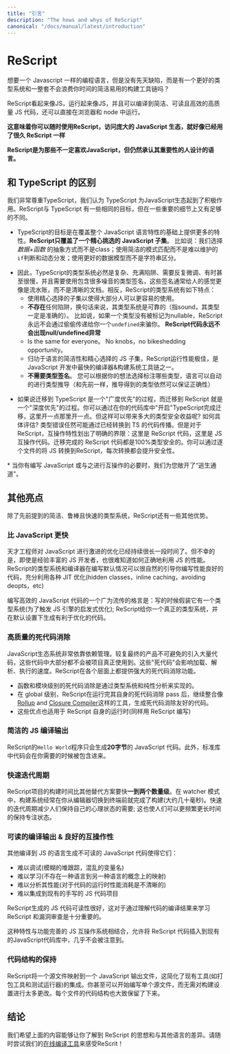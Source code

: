 ```yaml
---
title: "引言"
description: "The hows and whys of ReScript"
canonical: "/docs/manual/latest/introduction"
---
```


# ReScript

<!-- Ever wanted a language like JavaScript, but without the warts, with a great type system, and with a lean build toolchain that doesn't waste your time? -->

想要一个 Javascript 一样的编程语言，但是没有先天缺陷，而是有一个更好的类型系统和一整套不会浪费你时间的简洁易用的构建工具链吗？

<!-- ReScript looks like JS, acts like JS, and compiles to the highest quality of clean, readable and performant JS, directly runnable in browsers and Node. -->

ReScript看起来像JS，运行起来像JS，并且可以编译到简洁、可读且高效的高质量 JS 代码，还可以直接在浏览器和 node 中运行。

<!-- **This means you can pick up ReScript and access the vast JavaScript ecosystem and tooling as if you've known ReScript for a long time**! -->

**这意味着你可以随时使用ReScript，访问庞大的 JavaScript 生态，就好像已经用了很久 ReScript 一样**

<!-- **ReScript is the language for folks who don't necessarily love JavaScript, but who still acknowledge its importance**. -->

**ReScript是为那些不一定喜欢JavaScript，但仍然承认其重要性的人设计的语言。**

<!-- ## Difference vs TypeScript -->
## 和 TypeScript 的区别
<!-- We respect TypeScript very much and think that it's a positive force in the JavaScript ecosystem. ReScript shares some of the same goals as TypeScript, but is different enough regarding some important nuances: -->
我们非常尊重TypeScript，我们认为 TypeScript 为JavaScript生态起到了积极作用。ReScript与 TypeScript 有一些相同的目标，但在一些重要的细节上又有足够的不同。

<!-- - TypeScript's (admittedly noble) goal is to cover the entire JavaScript feature set and more. **ReScript covers only a curated subset of JavaScript**. For example, we emphasize plain data + functions over classes, clean [pattern matching](pattern-matching-destructuring.md) over fragile `if`s and virtual dispatches, [proper data modeling](variant.md) over string abuse, etc. JavaScript supersets will only grow larger over time; ReScript doesn't. \* -->

- TypeScript的目标是在覆盖整个 JavaScript 语言特性的基础上提供更多的特性。**ReScript只覆盖了一个精心挑选的 JavaScript 子集**。 比如说：我们选择 _数据+函数_ 的抽象方式而不是class；使用简洁的模式匹配而不是难以维护的`if`判断和动态分发；使用更好的数据模型而不是字符串区分。

<!-- - Consequently, TypeScript's type system is necessarily complex, pitfalls-ridden, potentially requires tweaking, sometimes slow, and requires quite a bit of noisy annotations that often feel like manual bookkeeping rather than clear documentation. In contrast, ReScript's type system:
  - Is deliberately curated to be a simple subset most folks will have an easier time to use.
  - Has **no** pitfalls, aka the type system is "sound" (the types will always be correct). E.g. If a type isn't marked as nullable, its value will never lie and let through some `undefined` value silently. **ReScript code has no null/undefined errors**.
  - Is the same for everyone. No knobs, no bikeshedding opportunity.
  - Runs extremely fast precisely thanks to its simplicity and curation. It's one of the fastest compiler & build system toolchains for JavaScript development.
  - **Doesn't need type annotations**. Annotate as much or as little as you'd like. The types are inferred by the language (and, again, are guaranteed correct). -->

- 因此，TypeScript的类型系统必然是复杂、充满陷阱、需要反复微调、有时甚至很慢，并且需要使用包含很多噪音的类型签名，这些签名通常给人的感觉更像是流水账，而不是清晰的文档。相反，ReScript的类型系统有如下特点：
  - 使用精心选择的子集以使得大部分人可以更容易的使用。
  - **不存在**任何陷阱，换句话来说，其类型系统是可靠的（指sound，其类型一定是准确的）。 比如说，如果一个类型没有被标记为nullable，ReScript永远不会通过偷偷传递给你一个`undefined`来骗你。 **ReScript代码永远不会出现null/undefined异常**
  - Is the same for everyone。 No knobs，no bikeshedding opportunity。
  - 归功于语言的简洁性和精心选择的 JS 子集，ReScript运行性能极佳，是 JavaScript 开发中最快的编译器&构建系统工具链之一。
  - **不需要类型签名**。 您可以根据你的想法选择标注哪些类型，语言可以自动的进行类型推导（和先前一样，推导得到的类型依然可以保证正确性）

<!-- - Migrating to TypeScript is done "breadth-first," whereas migrating to ReScript is done "depth-first." You can convert your codebase to TypeScript by "turning it on" for all files and annotate here and there; but how much type safety did you gain? How do you measure it? Type errors can still slip in and out of the converted pieces. For ReScript, our interop features draw clear boundaries: there's pure ReScript code, and there's JS interop code. Every piece of converted ReScript code is 100% clean. You'd convert file by file and each conversion increases your safety monotonically. -->

- 如果说迁移到 TypeScript 是一个"广度优先"的过程，而迁移到 ReScript 就是一个"深度优先"的过程。你可以通过在你的代码库中"开启"TypeScript完成迁移，这里开一点那里开一点。但这样可以带来多大的类型安全收益呢? 如何具体评估? 类型错误任然可能通过已经转换到 TS 的代码传播。但是对于ReScript，互操作特性划出了明确的界限：这里是 ReScript 代码，这里是 JS 互操作代码。迁移完成的 ReScript 代码都是100%类型安全的。你可以通过逐个文件的将 JS 转换到ReScript，每次转换都会提升安全性。

<!-- \* When you absolutely need to write or interoperate with free-for-all JavaScript, we expose enough escape hatches for you. -->

\* 当你有编写 JavaScript 或与之进行互操作的必要时，我们为您敞开了“逃生通道”。

<!-- ## Other Highlights -->
## 其他亮点
<!-- Aside from the aforementioned simple, robust and fast type system, ReScript presents a few more advantages. -->

除了先前提到的简洁、鲁棒且快速的类型系统，ReScript还有一些其他优势。

<!-- ### Faster than JavaScript -->
### 比 JavaScript 更快

<!-- JavaScript's been aggressively optimized by talented engineers over a long span. Unfortunately, even for seasoned JS devs, it can be hard to know how to properly leverage JS's performance. ReScript's type system and compiler naturally guides you toward writing code that's very often performant by default, with good leverage of various Just-In-Time optimizations (hidden classes, inline caching, avoiding deopts, etc). -->

天才工程师对 JavaScript 进行激进的优化已经持续很长一段时间了。但不幸的是，即使是经验丰富的 JS 开发者，也很难知道如何正确地利用 JS 的性能。ReScript的类型系统和编译器在编写默认情况可以很自然的引导你编写性能良好的代码，充分利用各种 JIT 优化(hidden classes，inline caching，avoiding deopts，etc)

<!-- A widespread adage to write fast JavaScript code is to write as if there's a type system (in order to trigger JS engines' good optimization heuristics); ReScript gives you a real one and generates code that's friendly to optimizations by default. -->

编写高效的 JavaScript 代码的一个广为流传的格言是：写的时候假装它有一个类型系统(为了触发 JS 引擎的启发式优化); ReScript给你一个真正的类型系统，并在默认设置下生成有利于优化的代码。

<!-- ### High Quality Dead Code Elimination -->
### 高质量的死代码消除

<!-- The JavaScript ecosystem is very reliant on dependencies. Shipping the final product inevitably drags in a huge amount of code, lots of which the project doesn't actually use. These regions of dead code impact loading, parsing and interpretation speed. ReScript provides powerful dead code elimination at all levels: -->

JavaScript生态系统非常依靠依赖管理。较复最终的产品不可避免的引入大量代码，这些代码中大部分都不会被项目真正使用到。这些"死代码"会影响加载、解析、执行的速度。ReScript在各个层面上都提供强大的死代码消除功能。

<!-- - Function- and module-level code elimination is facilitated by the well-engineered type system and purity analysis.
- At the global level, ReScript generates code that is naturally friendly to dead code elimination done by bundling tools such as [Rollup](https://github.com/rollup/rollup) and [Closure Compiler](https://developers.google.com/closure/compiler/), after its own sophisticated elimination pass.
- The same applies for ReScript's own tiny runtime (which is written in ReScript itself). -->

- 函数和模块级别的死代码消除是通过类型系统和纯性分析来实现的。
- 在 global 级别，ReScript在运行完其自身的死代码消除 pass 后，继续整合像[Rollup](https://github.com/rollup/rollup) and [Closure Compiler](https://developers.google.com/closure/compiler/)这样的工具，生成死代码消除友好的代码。
- 这些优点也适用于 ReScript 自身的运行时(同样用 ReScript 编写)

<!-- ### Tiny JS Output -->
### 简洁的 JS 编译输出

<!-- A `Hello world` ReScript program generates **20 bytes** of JS code. Additionally, the standard library pieces you require in are only included when needed. -->

ReScript的`Hello World`程序只会生成**20字节**的 JavaScript 代码。此外，标准库中代码会在你需要的时候被包含进来。

<!-- ### Fast Iteration Loop -->

### 快速迭代周期

<!-- ReScript's build time is **one or two orders of magnitude** faster than alternatives. In its watcher mode, the build system usually finishes before you switch screen from the editor to the terminal tab (two digits of milliseconds). A fast iteration cycle reduces the need of keeping one's mental state around longer; this in turn allows one to stay in the flow longer and more often. -->

ReScript项目的构建时间比其他替代方案要快**一到两个数量级**。在 watcher 模式中，构建系统经常在你从编辑器切换到终端前就完成了构建(大约几十毫秒)。快速的迭代周期减少人们保持自己的心理状态的需要; 这也使人们可以更频繁更长时间的保持专注状态。

<!-- ### Readable Output & Great Interop -->

### 可读的编译输出 & 良好的互操作性

<!-- Unreadable JavaScript code generated from other compiled-to-js languages makes it so that it could be, practically speaking:

- Hard to debug (cryptic stack trace, mangled variable names)
- Hard to learn from (non-straightforward mapping of concepts from one language to another)
- Hard to profile for performance (unclear what runtime performance cost there is)
- Hard to integrate with existing hand-written JS code -->

其他编译到 JS 的语言生成不可读的 JavaScript 代码使得它们：
- 难以调试(模糊的堆跟踪，混乱的变量名)
- 难以学习(不存在一种语言到另一种语言的概念上的映射)
- 难以分析其性能(对于代码的运行时性能消耗是不清晰的)
- 难以集成到现有的手写的 JS 代码项目

<!-- ReScript's JS output is very readable. This is especially important while learning, where users might want to understand how the code's compiled, and to audit for bugs. -->

ReScript生成的 JS 代码可读性很好，这对于通过理解代码的编译结果来学习 ReScript 和漏洞审查是十分重要的。

<!-- This characteristic, combined with a fully-featured JS interop system, allows ReScript code to be inserted into an existing JavaScript codebase almost unnoticed. -->

这种特性与功能完善的 JS 互操作系统相结合，允许将 ReScript 代码插入到现有的JavaScript代码库中，几乎不会被注意到。

<!-- ### Preservation of Code Structure -->
### 代码结构的保持

<!-- ReScript maps one source file to one JavaScript output file. This eases the integration of existing tools such as bundlers and test runners. You can even start writing a single file without much change to your build setup. Each file's code structure is approximately preserved, too. -->

ReScript将一个源文件映射到一个 JavaScript 输出文件，这简化了现有工具(如打包工具和测试运行器)的集成。你甚至可以开始编写单个源文件，而无需对构建设置进行太多更改。每个文件的代码结构也大致保留了下来。

<!-- ## Conclusion -->
## 结论

<!-- We hope the above gave you enough of an idea of ReScript and its differentiators。Feel free to [try it online](/try) to get a feel! -->

我们希望上面的内容能够让你了解到 ReScript 的思想和与其他语言的差异。请随时尝试我们的[在线编译工具](/try)来感受ReScrit！
